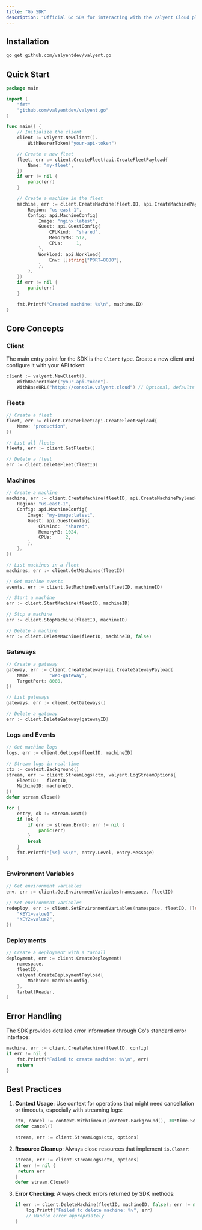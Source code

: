 ```yaml
---
title: "Go SDK"
description: "Official Go SDK for interacting with the Valyent Cloud platform."
---
```



## Installation

```bash
go get github.com/valyentdev/valyent.go
```

## Quick Start

```go
package main

import (
    "fmt"
    "github.com/valyentdev/valyent.go"
)

func main() {
    // Initialize the client
    client := valyent.NewClient().
        WithBearerToken("your-api-token")

    // Create a new fleet
    fleet, err := client.CreateFleet(api.CreateFleetPayload{
        Name: "my-fleet",
    })
    if err != nil {
        panic(err)
    }

    // Create a machine in the fleet
    machine, err := client.CreateMachine(fleet.ID, api.CreateMachinePayload{
        Region: "us-east-1",
        Config: api.MachineConfig{
            Image: "nginx:latest",
            Guest: api.GuestConfig{
                CPUKind:  "shared",
                MemoryMB: 512,
                CPUs:     1,
            },
            Workload: api.Workload{
                Env: []string{"PORT=8080"},
            },
        },
    })
    if err != nil {
        panic(err)
    }

    fmt.Printf("Created machine: %s\n", machine.ID)
}
```

## Core Concepts

### Client

The main entry point for the SDK is the `Client` type. Create a new client and configure it with your API token:

```go
client := valyent.NewClient().
    WithBearerToken("your-api-token").
    WithBaseURL("https://console.valyent.cloud") // Optional, defaults to this value
```

### Fleets

```go
// Create a fleet
fleet, err := client.CreateFleet(api.CreateFleetPayload{
    Name: "production",
})

// List all fleets
fleets, err := client.GetFleets()

// Delete a fleet
err := client.DeleteFleet(fleetID)
```

### Machines

```go
// Create a machine
machine, err := client.CreateMachine(fleetID, api.CreateMachinePayload{
    Region: "us-east-1",
    Config: api.MachineConfig{
        Image: "my-image:latest",
        Guest: api.GuestConfig{
            CPUKind:  "shared",
            MemoryMB: 1024,
            CPUs:     2,
        },
    },
})

// List machines in a fleet
machines, err := client.GetMachines(fleetID)

// Get machine events
events, err := client.GetMachineEvents(fleetID, machineID)

// Start a machine
err := client.StartMachine(fleetID, machineID)

// Stop a machine
err := client.StopMachine(fleetID, machineID)

// Delete a machine
err := client.DeleteMachine(fleetID, machineID, false)
```

### Gateways

```go
// Create a gateway
gateway, err := client.CreateGateway(api.CreateGatewayPayload{
    Name:       "web-gateway",
    TargetPort: 8080,
})

// List gateways
gateways, err := client.GetGateways()

// Delete a gateway
err := client.DeleteGateway(gatewayID)
```

### Logs and Events

```go
// Get machine logs
logs, err := client.GetLogs(fleetID, machineID)

// Stream logs in real-time
ctx := context.Background()
stream, err := client.StreamLogs(ctx, valyent.LogStreamOptions{
    FleetID:   fleetID,
    MachineID: machineID,
})
defer stream.Close()

for {
    entry, ok := stream.Next()
    if !ok {
        if err := stream.Err(); err != nil {
            panic(err)
        }
        break
    }
    fmt.Printf("[%s] %s\n", entry.Level, entry.Message)
}
```

### Environment Variables

```go
// Get environment variables
env, err := client.GetEnvironmentVariables(namespace, fleetID)

// Set environment variables
redeploy, err := client.SetEnvironmentVariables(namespace, fleetID, []string{
    "KEY1=value1",
    "KEY2=value2",
})
```

### Deployments

```go
// Create a deployment with a tarball
deployment, err := client.CreateDeployment(
    namespace,
    fleetID,
    valyent.CreateDeploymentPayload{
        Machine: machineConfig,
    },
    tarballReader,
)
```

## Error Handling

The SDK provides detailed error information through Go's standard error interface:

```go
machine, err := client.CreateMachine(fleetID, config)
if err != nil {
    fmt.Printf("Failed to create machine: %v\n", err)
    return
}
```

## Best Practices

1. **Context Usage**: Use context for operations that might need cancellation or timeouts, especially with streaming logs:
   ```go
   ctx, cancel := context.WithTimeout(context.Background(), 30*time.Second)
   defer cancel()
   
   stream, err := client.StreamLogs(ctx, options)
   ```

2. **Resource Cleanup**: Always close resources that implement `io.Closer`:
   ```go
   stream, err := client.StreamLogs(ctx, options)
   if err != nil {
    return err
   }
   defer stream.Close()
   ```

3. **Error Checking**: Always check errors returned by SDK methods:
   ```go
   if err := client.DeleteMachine(fleetID, machineID, false); err != nil {
       log.Printf("Failed to delete machine: %v", err)
       // Handle error appropriately
   }
   ```